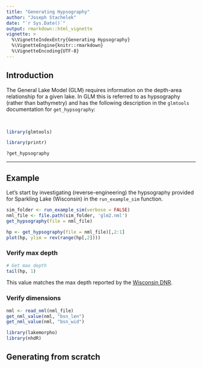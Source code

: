 ```yaml
---
title: "Generating Hypsography"
author: "Joseph Stachelek"
date: "`r Sys.Date()`"
output: rmarkdown::html_vignette
vignette: >
  %\VignetteIndexEntry{Generating Hypsography}
  %\VignetteEngine{knitr::rmarkdown}
  %\VignetteEncoding{UTF-8}
---
```


## Introduction

The General Lake Model (GLM) requires information on the depth-area relationship for a given lake. In GLM this is referred to as hypsography (rather than bathymetry) and has the following description in the `glmtools` documentation for `get_hypsography`:  

<br>

```r
library(glmtools)
```

```r
library(printr)
```

```r
?get_hypsography
```

----

## Example

Let's start by investigating (reverse-engineering) the hypsography provided for Sparkling Lake (Wisconsin) in the `run_example_sim` function.

```r
sim_folder <- run_example_sim(verbose = FALSE)
nml_file <- file.path(sim_folder, 'glm2.nml')
get_hypsography(file = nml_file)
```

```r
hp <- get_hypsography(file = nml_file)[,2:1]
plot(hp, ylim = rev(range(hp[,2])))
```

### Verify max depth

```r
# Get max depth
tail(hp, 1)
```

This value matches the max depth reported by the [Wisconsin DNR](http://dnr.wi.gov/lakes/lakepages/LakeDetail.aspx?wbic=1881900&page=facts).

### Verify dimensions

```r
nml <- read_nml(nml_file)
get_nml_value(nml, "bsn_len")
get_nml_value(nml, "bsn_wid")
```

```r
library(lakemorpho)
library(nhdR)


```

## Generating from scratch